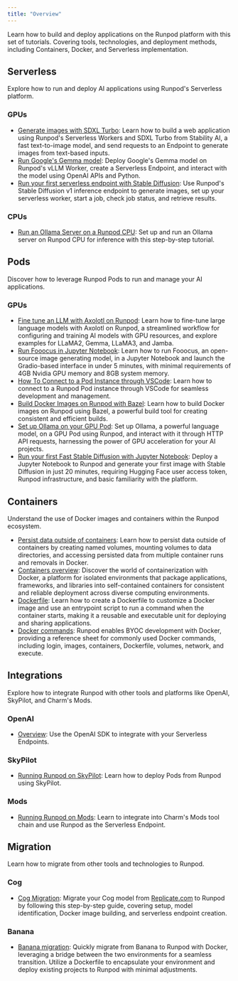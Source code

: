 ```yaml
---
title: "Overview"
---
```


Learn how to build and deploy applications on the Runpod platform with this set of tutorials. Covering tools, technologies, and deployment methods, including Containers, Docker, and Serverless implementation.

## Serverless

Explore how to run and deploy AI applications using Runpod's Serverless platform.

### GPUs

* [Generate images with SDXL Turbo](/tutorials/serverless/generate-sdxl-turbo): Learn how to build a web application using Runpod's Serverless Workers and SDXL Turbo from Stability AI, a fast text-to-image model, and send requests to an Endpoint to generate images from text-based inputs.
* [Run Google's Gemma model](/tutorials/serverless/run-gemma-7b): Deploy Google's Gemma model on Runpod's vLLM Worker, create a Serverless Endpoint, and interact with the model using OpenAI APIs and Python.
* [Run your first serverless endpoint with Stable Diffusion](/tutorials/serverless/run-your-first): Use Runpod's Stable Diffusion v1 inference endpoint to generate images, set up your serverless worker, start a job, check job status, and retrieve results.

### CPUs

* [Run an Ollama Server on a Runpod CPU](/tutorials/serverless/run-ollama-inference): Set up and run an Ollama server on Runpod CPU for inference with this step-by-step tutorial.

## Pods

Discover how to leverage Runpod Pods to run and manage your AI applications.

### GPUs

* [Fine tune an LLM with Axolotl on Runpod](/tutorials/pods/fine-tune-llm-axolotl): Learn how to fine-tune large language models with Axolotl on Runpod, a streamlined workflow for configuring and training AI models with GPU resources, and explore examples for LLaMA2, Gemma, LLaMA3, and Jamba.
* [Run Fooocus in Jupyter Notebook](/tutorials/pods/run-fooocus): Learn how to run Fooocus, an open-source image generating model, in a Jupyter Notebook and launch the Gradio-based interface in under 5 minutes, with minimal requirements of 4GB Nvidia GPU memory and 8GB system memory.
* [How To Connect to a Pod Instance through VSCode](/tutorials/pods/connect-to-vscode): Learn how to connect to a Runpod Pod instance through VSCode for seamless development and management.
* [Build Docker Images on Runpod with Bazel](/tutorials/pods/build-docker-images): Learn how to build Docker images on Runpod using Bazel, a powerful build tool for creating consistent and efficient builds.
* [Set up Ollama on your GPU Pod](/tutorials/pods/run-ollama): Set up Ollama, a powerful language model, on a GPU Pod using Runpod, and interact with it through HTTP API requests, harnessing the power of GPU acceleration for your AI projects.
* [Run your first Fast Stable Diffusion with Jupyter Notebook](/tutorials/pods/run-your-first): Deploy a Jupyter Notebook to Runpod and generate your first image with Stable Diffusion in just 20 minutes, requiring Hugging Face user access token, Runpod infrastructure, and basic familiarity with the platform.

## Containers

Understand the use of Docker images and containers within the Runpod ecosystem.

* [Persist data outside of containers](/tutorials/introduction/containers/persist-data): Learn how to persist data outside of containers by creating named volumes, mounting volumes to data directories, and accessing persisted data from multiple container runs and removals in Docker.
* [Containers overview](/tutorials/introduction/containers/overview): Discover the world of containerization with Docker, a platform for isolated environments that package applications, frameworks, and libraries into self-contained containers for consistent and reliable deployment across diverse computing environments.
* [Dockerfile](/tutorials/introduction/containers/create-dockerfiles): Learn how to create a Dockerfile to customize a Docker image and use an entrypoint script to run a command when the container starts, making it a reusable and executable unit for deploying and sharing applications.
* [Docker commands](/tutorials/introduction/containers/docker-commands): Runpod enables BYOC development with Docker, providing a reference sheet for commonly used Docker commands, including login, images, containers, Dockerfile, volumes, network, and execute.

## Integrations

Explore how to integrate Runpod with other tools and platforms like OpenAI, SkyPilot, and Charm's Mods.

### OpenAI

* [Overview](/tutorials/migrations/openai/overview): Use the OpenAI SDK to integrate with your Serverless Endpoints.

### SkyPilot

* [Running Runpod on SkyPilot](/integrations/skypilot): Learn how to deploy Pods from Runpod using SkyPilot.

### Mods

* [Running Runpod on Mods](/integrations/mods): Learn to integrate into Charm's Mods tool chain and use Runpod as the Serverless Endpoint.

## Migration

Learn how to migrate from other tools and technologies to Runpod.

### Cog

* [Cog Migration](/tutorials/migrations/cog/overview): Migrate your Cog model from [Replicate.com](https://www.replicate.com) to Runpod by following this step-by-step guide, covering setup, model identification, Docker image building, and serverless endpoint creation.

### Banana

* [Banana migration](/tutorials/migrations/banana/overview): Quickly migrate from Banana to Runpod with Docker, leveraging a bridge between the two environments for a seamless transition. Utilize a Dockerfile to encapsulate your environment and deploy existing projects to Runpod with minimal adjustments.
